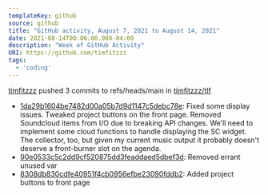 ---
templateKey: github
source: github
title: "GitHub activity, August 7, 2021 to August 14, 2021"
date: 2021-08-14T00:00:00.000-04:00
description: "Week of GitHub Activity"
URI: https://github.com/timfitzzz
tags: 
  - 'coding'
---

[timfitzzz](https://github.com/timfitzzz) pushed 3 commits to refs/heads/main in [timfitzzz/tlf](https://github.com/timfitzzz/tlf)  
* [1da29b1604be7482d00a05b7d9d1147c5debc78e](https://github.com/timfitzzz/tlf/commits/1da29b1604be7482d00a05b7d9d1147c5debc78e): Fixed some display issues. Tweaked project buttons on the front page. Removed Soundcloud items from I/O due to breaking API changes. We'll need to implement some cloud functions to handle displaying the SC widget. The collector, too, but given my current music output it probably doesn't deserve a front-burner slot on the agenda.  
* [90e0533c5c2dd9cf520875dd3feaddaed5dbef3d](https://github.com/timfitzzz/tlf/commits/90e0533c5c2dd9cf520875dd3feaddaed5dbef3d): Removed errant unused var  
* [8308db830cdfe40951f4cb0956efbe23090fddb2](https://github.com/timfitzzz/tlf/commits/8308db830cdfe40951f4cb0956efbe23090fddb2): Added project buttons to front page  

